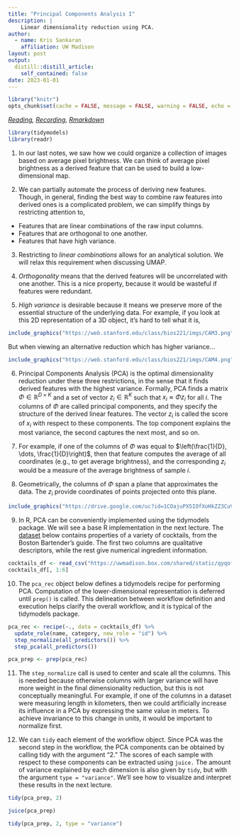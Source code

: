 ```yaml
---
title: "Principal Components Analysis I"
description: |
    Linear dimensionality reduction using PCA.
author:
  - name: Kris Sankaran
    affiliation: UW Madison
layout: post
output:
  distill::distill_article:
    self_contained: false
date: 2023-01-01
---
```


```r
library("knitr")
opts_chunk$set(cache = FALSE, message = FALSE, warning = FALSE, echo = TRUE)
```

_[Reading](https://juliasilge.com/blog/cocktail-recipes-umap/), [Recording](https://mediaspace.wisc.edu/media/Week%2010%20%5B2%5D%20Principal%20Components%20Analysis%20I/1_xc5q0v9t), [Rmarkdown](https://github.com/krisrs1128/stat479/blob/master/_posts/2021-03-24-week10-2/week10-2.Rmd)_

```r
library(tidymodels)
library(readr)
```

1. In our last notes, we saw how we could organize a collection of images based
on average pixel brightness. We can think of average pixel brightness as a
derived feature that can be used to build a low-dimensional map.

2. We can partially automate the process of deriving new features. Though, in
general, finding the best way to combine raw features into derived ones is a
complicated problem, we can simplify things by restricting attention to,
  - Features that are linear combinations of the raw input columns.
  - Features that are orthogonal to one another.
  - Features that have high variance.

3. Restricting to *linear combinations* allows for an analytical solution. We
will relax this requirement when discussing UMAP.

4. *Orthogonality* means that the derived features will be uncorrelated with one
another. This is a nice property, because it would be wasteful if features were
redundant.

5. *High variance* is desirable because it means we preserve more of the
essential structure of the underlying data. For example, if you look at this 2D
representation of a 3D object, it’s hard to tell what it is,

```r
include_graphics("https://web.stanford.edu/class/bios221/imgs/CAM3.png")
```

But when viewing an alternative reduction which has higher variance...

```r
include_graphics("https://web.stanford.edu/class/bios221/imgs/CAM4.png")
```
	
6. Principal Components Analysis (PCA) is the optimal dimensionality reduction
under these three restrictions, in the sense that it finds derived features with
the highest variance. Formally, PCA finds a matrix $\Phi \in \mathbb{R}^{D
\times K}$ and a set of vector $z_{i} \in \mathbb{R}^{K}$ such that $x_{i}
\approx \Phi z_{i}$ for all $i$. The columns of $\Phi$ are called principal
components, and they specify the structure of the derived linear features. The
vector $z_{i}$ is called the score of $x_{i}$ with respect to these components.
The top component explains the most variance, the second captures the next most,
and so on.

7. For example, if one of the columns of $\Phi$ was equal to $\left(\frac{1}{D},
\dots, \frac{1}{D}\right)$, then that feature computes the average of all
coordinates (e.g., to get average brightness), and the corresponding $z_{i}$
would be a measure of the average brightness of sample $i$.

8. Geometrically, the columns of $\Phi$ span a plane that approximates the data.
The $z_{i}$ provide coordinates of points projected onto this plane.

```r
include_graphics("https://drive.google.com/uc?id=1COajuPX5IOfXoHkZZ3CuVs0qxhisvPla")
```

9. In R, PCA can be conveniently implemented using the tidymodels package. We
will see a base R implementation in the next lecture. The
[dataset](https://github.com/rfordatascience/tidytuesday/blob/master/data/2020/2020-05-26/readme.md)
below contains properties of a variety of cocktails, from the Boston Bartender's
guide. The first two columns are qualitative descriptors, while the rest give
numerical ingredient information.

```r
cocktails_df <- read_csv("https://uwmadison.box.com/shared/static/qyqof2512qsek8fpnkqqiw3p1jb77acf.csv")
cocktails_df[, 1:6]
```
10. The `pca_rec` object below defines a tidymodels recipe for performing PCA.
Computation of the lower-dimensional representation is deferred until `prep()`
is called. This delineation between workflow definition and execution helps
clarify the overall workflow, and it is typical of the tidymodels package.

```r
pca_rec <- recipe(~., data = cocktails_df) %>%
  update_role(name, category, new_role = "id") %>%
  step_normalize(all_predictors()) %>%
  step_pca(all_predictors())

pca_prep <- prep(pca_rec)
```

11. The `step_normalize` call is used to center and scale all the columns. This
is needed because otherwise columns with larger variance will have more weight
in the final dimensionality reduction, but this is not conceptually meaningful.
For example, if one of the columns in a dataset were measuring length in
kilometers, then we could artificially increase its influence in a PCA by
expressing the same value in meters. To achieve invariance to this change in
units, it would be important to normalize first.

12. We can `tidy` each element of the workflow object. Since PCA was the second
step in the workflow, the PCA components can be obtained by calling tidy with the
argument "2." The scores of each sample with respect to these components can be
extracted using `juice.` The amount of variance explained by each dimension is
also given by `tidy`, but with the argument `type = "variance"`. We'll see how
to visualize and interpret these results in the next lecture.

```r
tidy(pca_prep, 2)
```

```r
juice(pca_prep)
```
```r
tidy(pca_prep, 2, type = "variance")
```